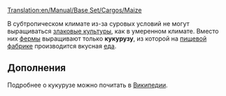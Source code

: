 [[Translation:en/Manual/Base Set/Cargos/Maize]]
{{ru/Необходимо сделать|Необходимо исправить ссылки на статьи [[en/Manual/Base Set/Industries/Food Processing Plant|Пищевая фабрика]] и [[en/Manual/Base Set/Cargos/Food|Еда]] после перевода их на русский язык}}

{{ru/Manual/Base Set/Cargos/Груз|груз=Кукуруза
|изображение=en/Manual/Base Set/Cargos/Grain.png
|производит=[[ru/Manual/Base Set/Industries/Ферма|Ферма]]
|принимает=[[en/Manual/Base Set/Industries/Food Processing Plant|Пищевая фабрика]]
}}

В субтропическом климате из-за суровых условий не могут выращиваться [[ru/Manual/Base Set/Cargos/Зерно|злаковые культуры]], как в умеренном климате. Вместо них [[ru/Manual/Base Set/Industries/Ферма|фермы]] выращивают только '''кукурузу''', из которой на [[en/Manual/Base Set/Industries/Food Processing Plant|пищевой фабрике]] производится вкусная [[en/Manual/Base Set/Cargos/Food|еда]].

==Дополнения==
Подробнее о кукурузе можно почитать в [https://www.wikipedia.org/wiki/ru:Кукуруза_сахарная Википедии].